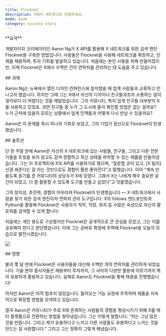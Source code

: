 ```yaml
---
title: Flocknet
description: X에서 네트워크와 연결하세요.
mode: wide
category: success-story
---
```


<Note>
**요약**

개발자이자 크리에이터인 Aaron Ng가 X API를 활용해 X 네트워크를 위한 검색 엔진 Flocknet을 구축한 방법입니다. 사람들은 Flocknet을 사용해 네트워크를 확장하고, 인재를 채용하며, 투자 기회를 발굴하고 있습니다. 처음에는 본인 사용을 위해 만들어졌지만, 이제 Flocknet은 X에서 수백만 건의 연락처를 관리하는 데 도움을 주고 있습니다.
</Note>

<div id="challenge">
  ## 과제
</div>

Aaron Ng는 뉴욕에서 열린 디자인 컨퍼런스에 참석했을 때 업계 사람들과 교류하고 만나고자 했습니다. 하지만 그때 그는 X에서 자신의 디자이너 친구들과조차 소통하는 일이 생각보다 더 어렵다는 것을 깨달았습니다. 그의 커뮤니티, 특히 업계 친구들 대부분이 X를 사용하고 있었죠. 과연 친구들 중 누가 그 도시에 올지 확인할 방법은 없는 걸까요? 누가 근처에 있을지 모르는 상황에서 업계 인맥들과 어떻게 다시 만날 수 있을까요?

Aaron은 이 문제를 즉시 하나의 기회로 보았고, 그의 기업가 정신으로 Flocknet이 탄생했습니다. 

<div id="solution">
  ## 솔루션
</div>

단 한 주말 만에 Aaron은 자신의 X 네트워크에 있는 사람들, 친구들, 그리고 다른 전문가들을 트윗을 보지 않고도 검색·정렬하고 최신 상태를 파악할 수 있는 제품을 만들어냈습니다. 그는 이 프로젝트에 X의 API를 사용하기로 했으며, “질문할 곳이 있고, [X 팀이] 신경 써준다는 걸 아는 것만으로도 경험이 훨씬 좋아진다”고 말했습니다. 이어 “계속 만들도록 동기를 준 커뮤니티의 상당수가 X에 있었다. 그래서 X는 나에게 매우 중요한 공간이 되었고, 더 잘 활용할 수 있도록 도구를 만들고 싶었다”고 덧붙였습니다.  

그의 창의성, 추진력, 경험이 어우러져 Flocknet이 탄생했습니다 — X 네트워크에서 사람을 찾기 위한 검색 엔진이자 연락처 관리 도구입니다. X의 follows 엔드포인트와 Python을 활용해 Flocknet은 사용자가 직무, 직장, 위치 등 수많은 속성으로 자신의 팔로워를 검색할 수 있게 합니다.

처음에는 개인 용도로 구상했지만 Flocknet은 공개적으로 큰 관심을 모았고, 그는 이를 공유해야 한다고 판단했습니다. 이에 그는 곧바로 확장에 주력해 Flocknet을 오늘의 모습으로 발전시켰습니다.

![](/images/success-stories/flocknet-1.png)

<div id="impact">
  ## 영향
</div>

불과 몇 달 만에 Flocknet은 사용자들을 대신해 수백만 개의 연락처를 관리하게 되었습니다. 기술 분야 종사자들은 채용부터 투자까지, 그 사이의 다양한 활용에 이르기까지 특히 유용하게 활용하고 있습니다. 실제로 Aaron도 Flocknet을 통해 채용을 진행했습니다! 

하지만 Aaron은 아직 멈추지 않았습니다. 들어오는 기능 요청에 주목하며 제품을 지속적으로 확장할 방법을 모색하고 있습니다. 

결국 Aaron은 커뮤니티가 주로 X에 존재하는 사람들의 경험을 향상시키기 위해 X를 메타 플랫폼으로 전환하는 방법을 찾아냈습니다. 그는 이렇게 말합니다. “저는 그냥 많은 것을 만듭니다. 그리고 제가 유용하다고 느끼고 다른 사람들도 유용하다고 느끼는 것을 만드는 걸 사랑합니다.” 그리고 그는 정확히 그렇게 해냈습니다.
